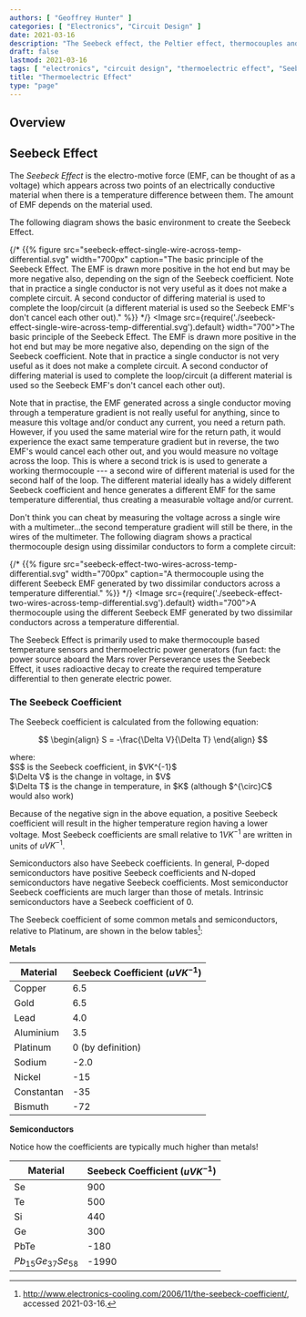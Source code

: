 ```yaml
---
authors: [ "Geoffrey Hunter" ]
categories: [ "Electronics", "Circuit Design" ]
date: 2021-03-16
description: "The Seebeck effect, the Peltier effect, thermocouples and more info on the general thermoelectric principle."
draft: false
lastmod: 2021-03-16
tags: [ "electronics", "circuit design", "thermoelectric effect", "Seebeck effect", "Seebeck coefficient", "coefficient", "conductors", "semiconductors", "thermocouple" ]
title: "Thermoelectric Effect"
type: "page"
---
```


## Overview

## Seebeck Effect

The _Seebeck Effect_ is the electro-motive force (EMF, can be thought of as a voltage) which appears across two points of an electrically conductive material when there is a temperature difference between them. The amount of EMF depends on the material used.

The following diagram shows the basic environment to create the Seebeck Effect.

{/* {{% figure src="seebeck-effect-single-wire-across-temp-differential.svg" width="700px" caption="The basic principle of the Seebeck Effect. The EMF is drawn more positive in the hot end but may be more negative also, depending on the sign of the Seebeck coefficient. Note that in practice a single conductor is not very useful as it does not make a complete circuit. A second conductor of differing material is used to complete the loop/circuit (a different material is used so the Seebeck EMF's don't cancel each other out)." %}} */}
<Image src={require('./seebeck-effect-single-wire-across-temp-differential.svg').default} width="700">The basic principle of the Seebeck Effect. The EMF is drawn more positive in the hot end but may be more negative also, depending on the sign of the Seebeck coefficient. Note that in practice a single conductor is not very useful as it does not make a complete circuit. A second conductor of differing material is used to complete the loop/circuit (a different material is used so the Seebeck EMF's don't cancel each other out).</Image>

Note that in practise, the EMF generated across a single conductor moving through a temperature gradient is not really useful for anything, since to measure this voltage and/or conduct any current, you need a return path. However, if you used the same material wire for the return path, it would experience the exact same temperature gradient but in reverse, the two EMF's would cancel each other out, and you would measure no voltage across the loop. This is where a second trick is is used to generate a working thermocouple --- a second wire of different material is used for the second half of the loop. The different material ideally has a widely different Seebeck coefficient and hence generates a different EMF for the same temperature differential, thus creating a measurable voltage and/or current.

Don't think you can cheat by measuring the voltage across a single wire with a multimeter...the second temperature gradient will still be there, in the wires of the multimeter. The following diagram shows a practical thermocouple design using dissimilar conductors to form a complete circuit:

{/* {{% figure src="seebeck-effect-two-wires-across-temp-differential.svg" width="700px" caption="A thermocouple using the different Seebeck EMF generated by two dissimilar conductors across a temperature differential." %}} */}
<Image src={require('./seebeck-effect-two-wires-across-temp-differential.svg').default} width="700">A thermocouple using the different Seebeck EMF generated by two dissimilar conductors across a temperature differential.</Image>

The Seebeck Effect is primarily used to make thermocouple based temperature sensors and thermoelectric power generators (fun fact: the power source aboard the Mars rover Perseverance uses the Seebeck Effect, it uses radioactive decay to create the required temperature differential to then generate electric power.

### The Seebeck Coefficient

The Seebeck coefficient is calculated from the following equation:

$$
\begin{align}
S = -\frac{\Delta V}{\Delta T}
\end{align}
$$

<p class="centered">
where:<br/>
$S$ is the Seebeck coefficient, in $VK^{-1}$<br/>
$\Delta V$ is the change in voltage, in $V$<br/>
$\Delta T$ is the change in temperature, in $K$ (although $^{\circ}C$ would also work)
</p>

Because of the negative sign in the above equation, a positive Seebeck coefficient will result in the higher temperature region having a lower voltage. Most Seebeck coefficients are small relative to $1VK^{-1}$ are written in units of $uVK^{-1}$.

Semiconductors also have Seebeck coefficients. In general, P-doped semiconductors have positive Seebeck coefficients and N-doped semiconductors have negative Seebeck coefficients. Most semiconductor Seebeck coefficients are much larger than those of metals. Intrinsic semiconductors have a Seebeck coefficient of $0$.

The Seebeck coefficient of some common metals and semiconductors, relative to Platinum, are shown in the below tables[^electronics-cooling-the-seebeck-coefficient]:

**Metals**

Material      | Seebeck Coefficient ($uVK^{-1}$)
--------------|----------------------
Copper        | 6.5
Gold          | 6.5
Lead          | 4.0
Aluminium     | 3.5
Platinum      | 0 (by definition)
Sodium        | -2.0
Nickel        | -15
Constantan    | -35
Bismuth       | -72

**Semiconductors**

Notice how the coefficients are typically much higher than metals!

Material                    | Seebeck Coefficient ($uVK^{-1}$)
----------------------------|----------------------
Se                          | 900
Te                          | 500
Si                          | 440
Ge                          | 300
PbTe                        | -180
$Pb_{15}Ge_{37}Se_{58}$ | -1990


[^electronics-cooling-the-seebeck-coefficient]: http://www.electronics-cooling.com/2006/11/the-seebeck-coefficient/, accessed 2021-03-16.